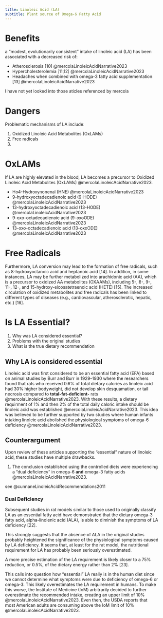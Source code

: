 ```yaml
---
title: Linoleic Acid (LA)
subtitle: Plant source of Omega-6 Fatty Acid
---
```




# Benefits

a "modest, evolutionarily consistent" intake of linoleic acid (LA) has been associated with a decreased risk of:

- Atherosclerosis [10] @mercolaLinoleicAcidNarrative2023
- Hypercholesterolemia [11,12] @mercolaLinoleicAcidNarrative2023
- Headaches when combined with omega-3 fatty acid supplementation [13] @mercolaLinoleicAcidNarrative2023


:::{.callout-caution}
I have not yet looked into those aticles referenced by mercola
:::


# Dangers

Problematic mechanisms of LA include:

1. Oxidized Linoleic Acid Metabolites (OxLAMs)
1. Free radicals
1. 


# OxLAMs {#oxlam}

If LA are highly elevated in the blood, LA becomes a precursor to Oxidized Linoleic Acid Metabolites (OxLAMs) @mercolaLinoleicAcidNarrative2023.


:::{.callout-note title="OxLAM examples"}

- Ho4-Hydroxynonenal (HNE) @mercolaLinoleicAcidNarrative2023
- 9-hydroxyoctadecadienoic acid (9-HODE) @mercolaLinoleicAcidNarrative2023
- 13-hydroxyoctadecadienoic acid (13-HODE) @mercolaLinoleicAcidNarrative2023
- 9-oxo-octadecadienoic acid (9-oxoODE) @mercolaLinoleicAcidNarrative2023
- 13-oxo-octadecadienoic acid (13-oxoODE) @mercolaLinoleicAcidNarrative2023

:::


# Free Radicals

Furthermore, LA conversion may lead to the formation of free radicals, such as 8-hydroxyoctanoic acid and heptanoic acid [14]. In addition, in some instances, LA may be further metabolized into arachidonic acid (AA), which is a precursor to oxidized AA metabolites (OXAAMs), including 5-, 8-, 9-, 11-, 12-, and 15-hydroxy-eicosatetraenoic acid (HETE) [15]. The increased circulation of oxidized metabolites and free radicals has been linked to different types of diseases (e.g., cardiovascular, atherosclerotic, hepatic, etc.) [16].





# Is LA Essential?

1. Why was LA considered essential?
1. Problems with the original studies
1. What is the true dietary recommendation

## Why LA is considered essential
Linoleic acid was first considered to be an essential fatty acid (EFA) based on animal studies by Burr and Burr in 1929–1930 where the researchers found that rats who received 0.6% of total dietary calories as linoleic acid had 30% higher bodyweight, did not develop skin desquamation, or tail necrosis compared to **total-fat-deficient-** rats @mercolaLinoleicAcidNarrative2023.
With these results, a dietary requirment of 1% and then 2% of the total daily caloric intake should be linoleic acid was established @mercolaLinoleicAcidNarrative2023.
This idea was believed to be further supported by two studies where human infants intaking linoleic acid abolished the physiological symptoms of omega-6 deficiency @mercolaLinoleicAcidNarrative2023.

## Counterargument

Upon review of these articles supporting the "essential" nature of linoleic acid, these studies have multiple drawbacks.

1. The conclusion established using the controlled diets were experiencing a "dual deficiency" in omega-6 **and** omega-3 fatty acids @mercolaLinoleicAcidNarrative2023.

:::{.callout-note}
see @cunnaneLinoleicAcidRecommendations2011 
:::

### Dual Deficiency {#dual-deficiency}

Subsequent studies in rat models similar to those used to originally classify LA as an essential fatty acid have demonstrated that the dietary omega-3 fatty acid, alpha-linolenic acid (ALA), is able to diminish the symptoms of LA deficiency [22]. 

This strongly suggests that the absence of ALA in the original studies probably heightened the significance of the physiological symptoms caused by LA deficiency. It seems that, at least for the rat model, the nutritional requirement for LA has probably been seriously overestimated. 

A more precise estimation of the LA requirement is likely closer to a 75% reduction, or 0.5%, of the dietary energy rather than 2% [23]. 

This calls into question how “essential” LA really is in the human diet since we cannot determine what symptoms were due to deficiency of omega-6 or omega-3.
This likely overestimates the LA requirement in humans.
To make this worse, the Institute of Medicine (IoM) arbitrarily decided to further overestimate the recommended intake, creating an upper limit of 10% @mercolaLinoleicAcidNarrative2023.
Even then, the USDA reports that most American adults are consuming above the IoM limit of 10% @mercolaLinoleicAcidNarrative2023.


